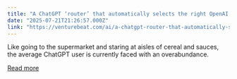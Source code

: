 ```yaml
---
title: "A ChatGPT ‘router’ that automatically selects the right OpenAI model for your job appears imminent"
date: "2025-07-21T21:26:57.000Z"
link: "https://venturebeat.com/ai/a-chatgpt-router-that-automatically-selects-the-right-openai-model-for-your-job-appears-imminent/"
---
```


Like going to the supermarket and staring at aisles of cereal and sauces, the average ChatGPT user is currently faced with an overabundance.

[Read more](https://venturebeat.com/ai/a-chatgpt-router-that-automatically-selects-the-right-openai-model-for-your-job-appears-imminent/)
